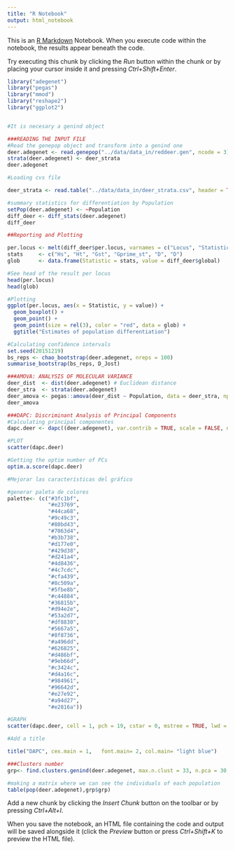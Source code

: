 ```yaml
---
title: "R Notebook"
output: html_notebook
---
```


This is an [R Markdown](http://rmarkdown.rstudio.com) Notebook. When you execute code within the notebook, the results appear beneath the code. 

Try executing this chunk by clicking the *Run* button within the chunk or by placing your cursor inside it and pressing *Ctrl+Shift+Enter*. 

```r
library("adegenet")
library("pegas")
library("mmod")
library("reshape2")
library("ggplot2")


#It is necesary a genind object

###READING THE INPUT FILE
#Read the genepop object and transform into a genind one 
deer.adegenet <- read.genepop("../data/data_in/reddeer.gen", ncode = 3)
strata(deer.adegenet) <- deer_strata
deer.adegenet

#Loading cvs file

deer_strata <- read.table("../data/data_in/deer_strata.csv", header = TRUE, sep = "")

#summary statistics for differentiation by Population
setPop(deer.adegenet) <- ~Population
diff_deer <- diff_stats(deer.adegenet)
diff_deer

##Reporting and Plotting

per.locus <- melt(diff_deer$per.locus, varnames = c("Locus", "Statistic"))
stats     <- c("Hs", "Ht", "Gst", "Gprime_st", "D", "D")
glob      <- data.frame(Statistic = stats, value = diff_deer$global)

#See head of the result per locus
head(per.locus)
head(glob)

#Plotting
ggplot(per.locus, aes(x = Statistic, y = value)) +
  geom_boxplot() +
  geom_point() +
  geom_point(size = rel(3), color = "red", data = glob) +
  ggtitle("Estimates of population differentiation")

#Calculating confidence intervals
set.seed(20151219) 
bs_reps <- chao_bootstrap(deer.adegenet, nreps = 100)
summarise_bootstrap(bs_reps, D_Jost)

###AMOVA: ANALYSIS OF MOLECULAR VARIANCE
deer_dist  <- dist(deer.adegenet) # Euclidean distance
deer_stra  <- strata(deer.adegenet)
deer_amova <- pegas::amova(deer_dist ~ Population, data = deer_stra, nperm = 0)
deer_amova

###DAPC: Discriminant Analysis of Principal Components
#Calculating principal componentes
dapc.deer <- dapc((deer.adegenet), var.contrib = TRUE, scale = FALSE, n.pca = 30, n.da = nPop(deer.adegenet))

#PLOT
scatter(dapc.deer)

#Getting the optim number of PCs
optim.a.score(dapc.deer)

#Mejorar las características del gráfico

#generar paleta de colores
palette<- (c("#3fc1bf",
             "#e23769",
             "#44ca68",
             "#9c49c3",
             "#80bd43",
             "#7063d4",
             "#b3b738",
             "#d177e0",
             "#429d38",
             "#d241a4",
             "#4d8436",
             "#4c7cdc",
             "#cfa439",
             "#8c509a",
             "#5fbe8b",
             "#c44884",
             "#36815b",
             "#d94e2e",
             "#53a2d7",
             "#df8830",
             "#5667a5",
             "#8f8736",
             "#a496dd",
             "#626825",
             "#d486bf",
             "#9eb66d",
             "#c3424c",
             "#d4a16c",
             "#984961",
             "#96642d",
             "#e27e92",
             "#a94d27",
             "#e2816a"))

#GRAPH
scatter(dapc.deer, cell = 1, pch = 19, cstar = 0, mstree = TRUE, lwd = 0, lty = 1,  col = palette, bg = transp("white"), solid = .4, cex = 1, clab = 0.7)

#Add a title

title("DAPC", cex.main = 1,   font.main= 2, col.main= "light blue")

###Clusters number
grp<- find.clusters.genind(deer.adegenet, max.n.clust = 33, n.pca = 30, n.clust =33)

#making a matrix where we can see the individuals of each population
table(pop(deer.adegenet),grp$grp)
```

Add a new chunk by clicking the *Insert Chunk* button on the toolbar or by pressing *Ctrl+Alt+I*.

When you save the notebook, an HTML file containing the code and output will be saved alongside it (click the *Preview* button or press *Ctrl+Shift+K* to preview the HTML file).
